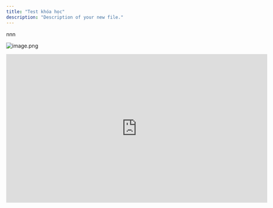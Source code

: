 ```yaml
---
title: "Test khóa học"
description: "Description of your new file."
---
```


nnn

![image.png](/images/danglam-doiti.png)

<Frame caption="Tự động hóa phổ quát (Universal Object)">
  <iframe width="702" height="400" src="https://www.youtube.com/embed/videoseries?si=St-pdaMxlRxXbkII&list=PL9XzV0xpQue53hlkkxDAvtoJYBUQZalOG" title="YouTube video player" frameborder="0" allow="accelerometer; autoplay; clipboard-write; encrypted-media; gyroscope; picture-in-picture; web-share" referrerpolicy="strict-origin-when-cross-origin" allowfullscreen="true" />
</Frame>

test

<AccordionGroup>
  <Accordion title="Logic hệ thống" icon="cubes" iconType="duotone">
    ![cover-he-thong-luklak.png](/images/cover-he-thong-luklak.png)
  </Accordion>
  <Accordion title="Bài toán của sếp" icon="puzzle" iconType="duotone">
    ![GJ Thumbnail 2.png](/images/GJThumbnail2.png)
  </Accordion>
  <Accordion title="Thiết kế giải pháp" icon="map" iconType="duotone">
    ![GJ Thumbnail 3.png](/images/GJThumbnail3.png)
  </Accordion>
  <Accordion title="Vận hành thực tế" icon="people-roof" iconType="duotone">
    ![GJ Thumbnail 4.png](/images/GJThumbnail4.png)
  </Accordion>
  <Accordion title="Nâng tầm quản lí" icon="chart-mixed-up-circle-dollar" iconType="duotone">
    ![GJ Thumbnail 5 (1).png](/images/GJThumbnail5\(1\).png)
  </Accordion>
</AccordionGroup>